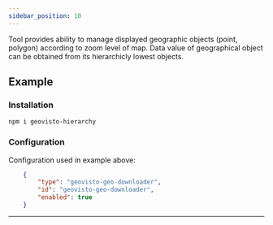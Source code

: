 ```yaml
---
sidebar_position: 10
---
```




Tool provides ability to manage displayed geographic objects (point, polygon) according to zoom level of map. Data value of geographical object can be obtained from its hierarchicly lowest objects.

## Example

<Hierarchy />

### Installation

```
npm i geovisto-hierarchy
```

### Configuration

Configuration used in example above:

```json
    {
        "type": "geovisto-geo-downloader",
        "id": "geovisto-geo-downloader",
        "enabled": true
    }
```

---
